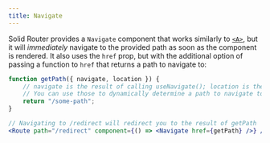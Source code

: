 ```yaml
---
title: Navigate
---
```


Solid Router provides a `Navigate` component that works similarly to [`<A>`](/reference/solid-router/components/a), but it will _immediately_ navigate to the provided path as soon as the component is rendered.
It also uses the `href` prop, but with the additional option of passing a function to `href` that returns a path to navigate to:

```jsx
function getPath({ navigate, location }) {
	// navigate is the result of calling useNavigate(); location is the result of calling useLocation().
	// You can use those to dynamically determine a path to navigate to
	return "/some-path";
}

// Navigating to /redirect will redirect you to the result of getPath
<Route path="/redirect" component={() => <Navigate href={getPath} />} />;
```
